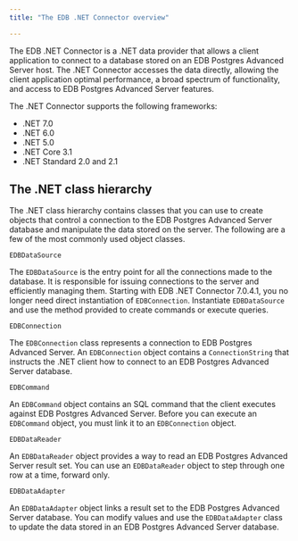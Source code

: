 ```yaml
---
title: "The EDB .NET Connector overview"

---
```


<div id="the_advanced_server_net_connector_overview" class="registered_link"></div>

The EDB .NET Connector is a .NET data provider that allows a client application to connect to a database stored on an EDB Postgres Advanced Server host. The .NET Connector accesses the data directly, allowing the client application optimal performance, a broad spectrum of functionality, and access to EDB Postgres Advanced Server features.

The .NET Connector supports the following frameworks:

-   .NET 7.0
-   .NET 6.0
-   .NET 5.0
-   .NET Core 3.1
-   .NET Standard 2.0 and 2.1


## The .NET class hierarchy

The .NET class hierarchy contains classes that you can use to create objects that control a connection to the EDB Postgres Advanced Server database and manipulate the data stored on the server. The following are a few of the most commonly used object classes.

`EDBDataSource`

The `EDBDataSource` is the entry point for all the connections made to the database. It is responsible for issuing connections to the server and efficiently managing them. Starting with EDB .NET Connector 7.0.4.1, you no longer need direct instantiation of `EDBConnection`. Instantiate `EDBDataSource` and use the method provided to create commands or execute queries.

`EDBConnection`

 The `EDBConnection` class represents a connection to EDB Postgres Advanced Server. An `EDBConnection` object contains a `ConnectionString` that instructs the .NET client how to connect to an EDB Postgres Advanced Server database.

`EDBCommand`

 An `EDBCommand` object contains an SQL command that the client executes against EDB Postgres Advanced Server. Before you can execute an `EDBCommand` object, you must link it to an `EDBConnection` object.

`EDBDataReader`

 An `EDBDataReader` object provides a way to read an EDB Postgres Advanced Server result set. You can use an `EDBDataReader` object to step through one row at a time, forward only.

`EDBDataAdapter`

 An `EDBDataAdapter` object links a result set to the EDB Postgres Advanced Server database. You can modify values and use the `EDBDataAdapter` class to update the data stored in an EDB Postgres Advanced Server database.
